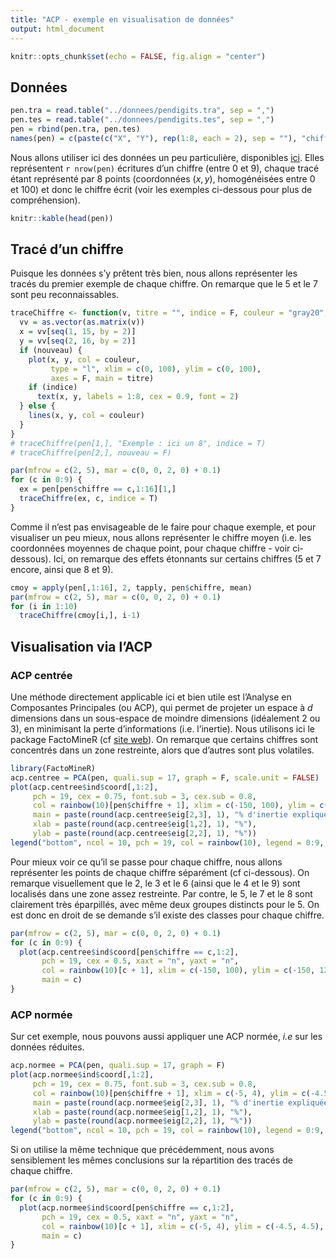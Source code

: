 ```yaml
---
title: "ACP - exemple en visualisation de données"
output: html_document
---
```


```r
knitr::opts_chunk$set(echo = FALSE, fig.align = "center")
```

## Données

```r
pen.tra = read.table("../donnees/pendigits.tra", sep = ",")
pen.tes = read.table("../donnees/pendigits.tes", sep = ",")
pen = rbind(pen.tra, pen.tes)
names(pen) = c(paste(c("X", "Y"), rep(1:8, each = 2), sep = ""), "chiffre")
```

Nous allons utiliser ici des données un peu particulière, disponibles [ici](https://archive.ics.uci.edu/ml/datasets/Pen-Based+Recognition+of+Handwritten+Digits). Elles représentent `r nrow(pen)` écritures d'un chiffre (entre 0 et 9), chaque tracé étant représenté par 8 points (coordonnées $(x,y)$, homogénéisées entre 0 et 100) et donc le chiffre écrit (voir les exemples ci-dessous pour plus de compréhension).

```r
knitr::kable(head(pen))
```


## Tracé d'un chiffre

Puisque les données s'y prêtent très bien, nous allons représenter les tracés du premier exemple de chaque chiffre. On remarque que le 5 et le 7 sont peu reconnaissables.

```r
traceChiffre <- function(v, titre = "", indice = F, couleur = "gray20", nouveau = T) {
  vv = as.vector(as.matrix(v))
  x = vv[seq(1, 15, by = 2)]
  y = vv[seq(2, 16, by = 2)]
  if (nouveau) {
    plot(x, y, col = couleur,
         type = "l", xlim = c(0, 100), ylim = c(0, 100), 
         axes = F, main = titre)
    if (indice)
      text(x, y, labels = 1:8, cex = 0.9, font = 2)
  } else {
    lines(x, y, col = couleur)
  }
}
# traceChiffre(pen[1,], "Exemple : ici un 8", indice = T)
# traceChiffre(pen[2,], nouveau = F)
```

```r
par(mfrow = c(2, 5), mar = c(0, 0, 2, 0) + 0.1)
for (c in 0:9) {
  ex = pen[pen$chiffre == c,1:16][1,]
  traceChiffre(ex, c, indice = T)
}
```


Comme il n'est pas envisageable de le faire pour chaque exemple, et pour visualiser un peu mieux, nous allons représenter le chiffre moyen (i.e. les coordonnées moyennes de chaque point, pour chaque chiffre - voir ci-dessous). Ici, on remarque des effets étonnants sur certains chiffres (5 et 7 encore, ainsi que 8 et 9).

```r
cmoy = apply(pen[,1:16], 2, tapply, pen$chiffre, mean)
par(mfrow = c(2, 5), mar = c(0, 0, 2, 0) + 0.1)
for (i in 1:10) 
  traceChiffre(cmoy[i,], i-1)
```


## Visualisation via l'ACP

### ACP centrée

Une méthode directement applicable ici et bien utile est l'Analyse en Composantes Principales (ou ACP), qui permet de projeter un espace à $d$ dimensions dans un sous-espace de moindre dimensions (idéalement 2 ou 3), en minimisant la perte d'informations (i.e. l'inertie). Nous utilisons ici le package FactoMineR (cf [site web](http://factominer.free.fr/)). On remarque que certains chiffres sont concentrés dans un zone restreinte, alors que d'autres sont plus volatiles.

```r
library(FactoMineR)
acp.centree = PCA(pen, quali.sup = 17, graph = F, scale.unit = FALSE)
plot(acp.centree$ind$coord[,1:2], 
     pch = 19, cex = 0.75, font.sub = 3, cex.sub = 0.8,
     col = rainbow(10)[pen$chiffre + 1], xlim = c(-150, 100), ylim = c(-150, 120),
     main = paste(round(acp.centree$eig[2,3], 1), "% d'inertie expliquée"),
     xlab = paste(round(acp.centree$eig[1,2], 1), "%"),
     ylab = paste(round(acp.centree$eig[2,2], 1), "%"))
legend("bottom", ncol = 10, pch = 19, col = rainbow(10), legend = 0:9, cex = 0.8)
```

Pour mieux voir ce qu'il se passe pour chaque chiffre, nous allons représenter les points de chaque chiffre séparément (cf ci-dessous). On remarque visuellement que le 2, le 3 et le 6 (ainsi que le 4 et le 9) sont localisés dans une zone assez restreinte. Par contre, le 5, le 7 et le 8 sont clairement très éparpillés, avec même deux groupes distincts pour le 5. On est donc en droit de se demande s'il existe des classes pour chaque chiffre.

```r
par(mfrow = c(2, 5), mar = c(0, 0, 2, 0) + 0.1)
for (c in 0:9) {
  plot(acp.centree$ind$coord[pen$chiffre == c,1:2], 
       pch = 19, cex = 0.5, xaxt = "n", yaxt = "n",
       col = rainbow(10)[c + 1], xlim = c(-150, 100), ylim = c(-150, 120),
       main = c)
}
```


### ACP normée

Sur cet exemple, nous pouvons aussi appliquer une ACP  normée, *i.e* sur les données réduites.

```r
acp.normee = PCA(pen, quali.sup = 17, graph = F)
plot(acp.normee$ind$coord[,1:2], 
     pch = 19, cex = 0.75, font.sub = 3, cex.sub = 0.8,
     col = rainbow(10)[pen$chiffre + 1], xlim = c(-5, 4), ylim = c(-4.5, 4.5),
     main = paste(round(acp.normee$eig[2,3], 1), "% d'inertie expliquée"),
     xlab = paste(round(acp.normee$eig[1,2], 1), "%"),
     ylab = paste(round(acp.normee$eig[2,2], 1), "%"))
legend("bottom", ncol = 10, pch = 19, col = rainbow(10), legend = 0:9, cex = 0.8)
```

Si on utilise la même technique que précédemment, nous avons sensiblement les mêmes conclusions sur la répartition des tracés de chaque chiffre.

```r
par(mfrow = c(2, 5), mar = c(0, 0, 2, 0) + 0.1)
for (c in 0:9) {
  plot(acp.normee$ind$coord[pen$chiffre == c,1:2], 
       pch = 19, cex = 0.5, xaxt = "n", yaxt = "n",
       col = rainbow(10)[c + 1], xlim = c(-5, 4), ylim = c(-4.5, 4.5),
       main = c)
}
```

